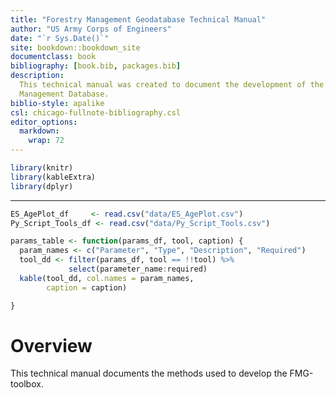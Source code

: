 ```yaml
--- 
title: "Forestry Management Geodatabase Technical Manual"
author: "US Army Corps of Engineers"
date: "`r Sys.Date()`"
site: bookdown::bookdown_site
documentclass: book
bibliography: [book.bib, packages.bib]
description: 
  This technical manual was created to document the development of the Forestry
  Management Database. 
biblio-style: apalike
csl: chicago-fullnote-bibliography.csl
editor_options: 
  markdown: 
    wrap: 72
---
```

```r
library(knitr)
library(kableExtra)
library(dplyr)
```
--- 
```r
ES_AgePlot_df     <- read.csv("data/ES_AgePlot.csv")
Py_Script_Tools_df <- read.csv("data/Py_Script_Tools.csv")
```

```r
params_table <- function(params_df, tool, caption) {
  param_names <- c("Parameter", "Type", "Description", "Required")
  tool_dd <- filter(params_df, tool == !!tool) %>%
             select(parameter_name:required)
  kable(tool_dd, col.names = param_names,
        caption = caption)

}
```


# Overview {-}

This technical manual documents the methods used to develop the FMG-toolbox. 
